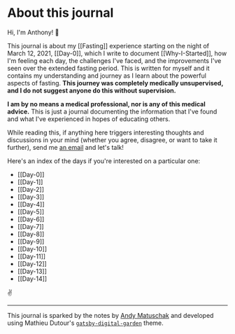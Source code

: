 # About this journal

Hi, I'm Anthony! 👋

This journal is about my [[Fasting]] experience starting on the night of March 12, 2021, [[Day-0]], which I write to document [[Why-I-Started]], how I'm feeling each day, the challenges I've faced, and the improvements I've seen over the extended fasting period. This is written for myself and it contains my understanding and journey as I learn about the powerful aspects of fasting. **This journey was completely medically unsupervised, and I do not suggest anyone do this without supervision.**

**I am by no means a medical professional, nor is any of this medical advice.** This is just a journal documenting the information that I've found and what I've experienced in hopes of educating others.

While reading this, if anything here triggers interesting thoughts and discussions in your mind (whether you agree, disagree, or want to take it further), send me [an email](https://www.anthonysukadil.com/#contact) and let's talk!

Here's an index of the days if you're interested on a particular one:

- [[Day-0]]
- [[Day-1]]
- [[Day-2]]
- [[Day-3]]
- [[Day-4]]
- [[Day-5]]
- [[Day-6]]
- [[Day-7]]
- [[Day-8]]
- [[Day-9]]
- [[Day-10]]
- [[Day-11]]
- [[Day-12]]
- [[Day-13]]
- [[Day-14]]

✌️

* * *

This journal is sparked by the notes by [Andy Matuschak](https://notes.andymatuschak.org/) and developed using Mathieu Dutour's [`gatsby-digital-garden`](https://github.com/mathieudutour/gatsby-digital-garden) theme.